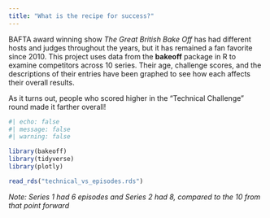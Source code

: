 ```yaml
---
title: "What is the recipe for success?"
---
```


BAFTA award winning show *The Great British Bake Off* has had different hosts and judges throughout the years, but it has remained a fan favorite since 2010. This project uses data from the **bakeoff** package in R to examine competitors across 10 series. Their age, challenge scores, and the descriptions of their entries have been graphed to see how each affects their overall results.

As it turns out, people who scored higher in the "Technical Challenge" round made it farther overall!

```r
#| echo: false
#| message: false
#| warning: false

library(bakeoff)
library(tidyverse)
library(plotly)

read_rds("technical_vs_episodes.rds")
```


*Note: Series 1 had 6 episodes and Series 2 had 8, compared to the 10 from that point forward*